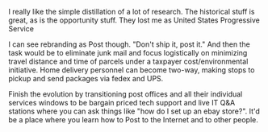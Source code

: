 I really like the simple distillation of a lot of research. The historical stuff is great, as is the opportunity stuff. They lost me as United States Progressive Service

I can see rebranding as Post though. "Don't ship it, post it." And then the task would be to eliminate junk mail and focus logistically on minimizing travel distance and time of parcels under a taxpayer cost/environmental initiative. Home delivery personnel can become two-way, making stops to pickup and send packages via fedex and UPS.

Finish the evolution by transitioning post offices and all their individual services windows to be bargain priced tech support and live IT Q&A stations where you can ask things like "how do I set up an ebay store?". It'd be a place where you learn how to Post to the Internet and to other people.